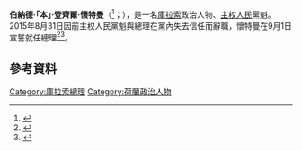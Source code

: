 {{多個問題|
{{Expand|time=2016-07-18T13:16:26+00:00}}
{{请求翻译|time=2016-07-18T13:16:26+00:00}}
}}
{{Infobox Officeholder
|name	          = 本·懷特曼
|image            = Ben Whiteman.png
|native_name      = Ben Whiteman
|native_name_lang = nl
|caption        = 
|office         = [[庫拉索總理|庫拉索總理]]
|monarch        = [[威廉-亞歷山大_(荷蘭)|威廉-亞歷山大]]
|2blankname	= [[庫拉索總督|總督]]
|2namedata	= [[露西爾·喬治-沃特|露西爾·喬治-沃特]]
|term_start     = 2015年8月31日
|term_end       = 2016年12月23日
|predecessor    = {{le|伊瓦尔·艾斯杰斯|Ivar Asjes}}
|successor      = {{le|亨斯利·科伊曼|Hensley Koeiman}}
|office1        = 公共健康、環境和自然部部長
|term_start1    = 2012年12月31日
|term_end1      = 2016年12月23日
|predecessor1   = [[斯坦利·博多克|斯坦利·博多克]]
|successor1     = Zita Jesus-Leito
|office2        = [[主权人民|主权人民]]黨魁（''臨時''）
|term_start2    = 2015年8月31日
|term_end2      = 2015年12月14日
|predecessor2   = {{le|伊瓦尔·艾斯杰斯|Ivar Asjes}}
|successor2     = 
Jaime Córdoba
|birth_date     = {{birth date and age|1954|8|20|df=y}}<ref name=KKC>{{cite web|title=Wie ，is…………….|accessdate=2 September 2015|work=Knipselkrant Curacao|url=http://www.kkcuracao.info/?p=21468|date=17 January 2013}}</ref>
|birth_place    = 
|death_date     = 
|death_place    = 
|party          = [[主权人民|主权人民]]
|Occupation     = 
|spouse         = 
|children       = 
|alma_mater     = 
|religion       = 
|signature      = 
|website        = 
}}

'''伯納德·「本」·登齊爾·懷特曼'''（{{lang-nl|Bernard "Ben" Denzil Whiteman}}<ref name=Chronicle>{{cite news|url=http://curacaochronicle.com/politics/dr-bernard-whiteman-new-prime-minister-of-curacao/|title=Dr. Bernard Whiteman New Prime Minister Of Curaçao|work=Curaçao Chronicle|date=1 September 2015|accessdate=2 September 2015|archive-date=2015-10-02|archive-url=https://web.archive.org/web/20151002000215/http://curacaochronicle.com/politics/dr-bernard-whiteman-new-prime-minister-of-curacao/|dead-url=yes}}</ref>；{{bd|1954年|8月20日|}}），是一名[[庫拉索|庫拉索]]政治人物、[[主权人民|主权人民]]黨魁。2015年8月31日因前主权人民黨魁與總理{{le|伊瓦尔·艾斯杰斯|Ivar Asjes}}在黨內失去信任而辭職，懷特曼在9月1日宣誓就任總理<ref name=Herald>{{cite news|title=Whiteman new prime minister|url=http://thedailyherald.com/index.php?option=com_content&view=article&id=58172:whiteman-new-prime-minister&catid=1:islands-news&Itemid=54|accessdate=2 September 2015|work=The Daily Herald|date=2 September 2015|archive-date=2015-10-15|archive-url=https://web.archive.org/web/20151015065829/http://www.thedailyherald.com/index.php?option=com_content&view=article&id=58172:whiteman-new-prime-minister&catid=1:islands-news&Itemid=54|dead-url=no}}</ref><ref>{{Cite web |url=http://www.caribbeannewsnow.com/topstory-Curacao-prime-minister-resigns-27442.html |title=Curacao prime minister resigns |access-date=2016-07-18 |archive-url=https://web.archive.org/web/20170729182918/http://www.caribbeannewsnow.com/topstory-Curacao-prime-minister-resigns-27442.html |archive-date=2017-07-29 |dead-url=yes }}</ref>。

==參考資料==
{{reflist}}

{{s-start}}
{{s-off}}
{{s-bef|before={{le|伊瓦尔·艾斯杰斯|Ivar Asjes}}}}
{{s-ttl|title=[[库拉索总理|库拉索总理]]|years=2015年－2016年}}
{{s-aft|after={{le|亨斯利·科伊曼|Hensley Koeiman}}}}
{{s-end}}

{{Authority control}}
{{DEFAULTSORT:Whiteman, Ben}}

[[Category:庫拉索總理|Category:庫拉索總理]]
[[Category:荷蘭政治人物|Category:荷蘭政治人物]]